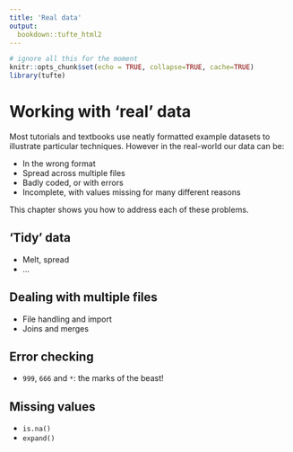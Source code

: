 ```yaml
---
title: 'Real data'
output:
  bookdown::tufte_html2
---
```


```r
# ignore all this for the moment
knitr::opts_chunk$set(echo = TRUE, collapse=TRUE, cache=TRUE)
library(tufte)
```



# Working with 'real' data



Most tutorials and textbooks use neatly formatted example datasets to illustrate particular techniques. However in the real-world our data can be:

- In the wrong format
- Spread across multiple files
- Badly coded, or with errors
- Incomplete, with values missing for many different reasons


This chapter shows you how to address each of these problems.



## 'Tidy' data

- Melt, spread
- ...


## Dealing with multiple files

- File handling and import
- Joins and merges


##  Error checking

- `999`, `666` and `*`: the marks of the beast!


## Missing values

- `is.na()`
- `expand()`



